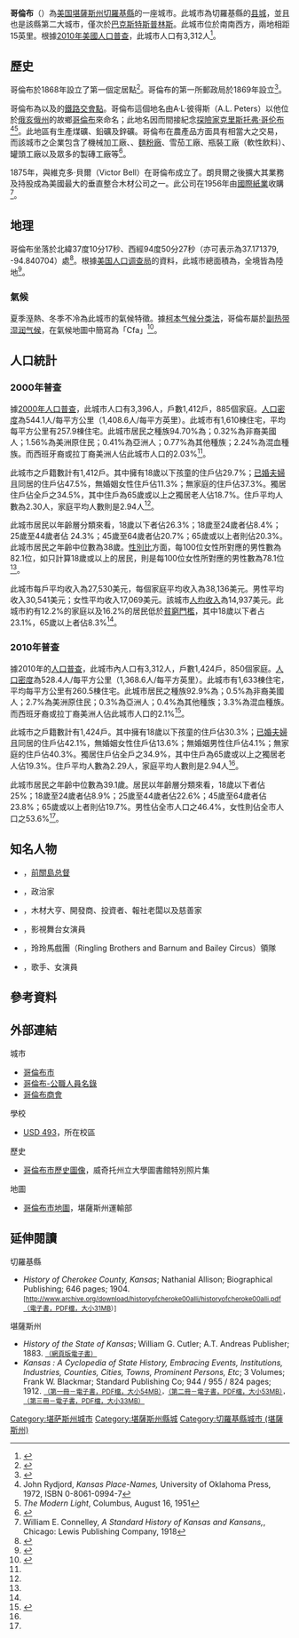 {{noteTA
|G1=USState
}}
{{Infobox settlement
|name = 哥倫布
|native_name = Columbus
|settlement_type = [[城市|城市]]
|nickname = 
|motto = "Help America Discover Columbus..."<ref>{{cite web |url=http://www.columbus-kansas.com/chamber/ |title=Columbus Chamber of Commerce |publisher=Columbus Chamber of Commerce |accessdate=2012-08-17 |deadurl=yes |archiveurl=https://web.archive.org/web/20120722174225/http://www.columbus-kansas.com/chamber/ |archivedate=2012-07-22 }}</ref>
|image_skyline = 
|image_caption = 
|image_flag = 
|image_seal =
|image_map = Cherokee_County_Kansas_Incorporated_and_Unincorporated_areas_Columbus_Highlighted.svg
|map_caption = 哥倫布於[[切羅基縣_(堪薩斯州)|切羅基縣]]及[[堪薩斯州|堪薩斯州]]之地理位置
|image_map1 = Map of Cherokee Co, Ks, USA.png
|map_caption1 = {{le|堪薩斯州運輸部|Kansas Department of Transportation}}的[[切羅基縣_(堪薩斯州)|切羅基縣]]地圖（[[:File:Kansas_official_transportation_map_legend.png|圖例]]）
|coordinates_region = US-KS
|subdivision_type = [[世界政區索引|國家]]
|subdivision_name = [[美国|美国]]
|subdivision_type1 = [[美國行政區劃|州]]
|subdivision_name1 = [[堪薩斯州|堪薩斯州]]
|subdivision_type2 = [[堪薩斯州行政區劃|縣]]
|subdivision_name2 = [[切羅基縣_(堪薩斯州)|切羅基縣]]
|established_title = 
|established_date =
|area_footnotes = <ref name ="Gazetteer files"/>
|area_magnitude = 
|area_total_km2 = 6.27
|area_land_km2 = 6.27
|area_water_km2 = 0
|area_total_sq_mi = 2.42
|area_land_sq_mi = 2.42
|area_water_sq_mi = 0
|population_as_of = [[2010年美國人口普查|2010]]
|population_est = 3250
|pop_est_as_of = 2012<ref name="2012 Pop Estimate">{{cite web|title=Population Estimates|url=http://www.census.gov/popest/data/cities/totals/2012/SUB-EST2012.html|publisher=[[美国人口调查局|美国人口调查局]]|accessdate=2013-05-29|archive-url=https://www.webcitation.org/6HQu4Spqa?url=http://www.census.gov/popest/data/cities/totals/2012/SUB-EST2012.html|archive-date=2013-06-17|dead-url=yes}}</ref>
|population_footnotes = <ref name ="FactFinder"/>
|population_total = 3312
|population_density_km2 = 528.4
|population_density_sq_mi = 1368.6
|timezone = [[北美中部时区|CST]]
|utc_offset = -6
|timezone_DST = CDT
|utc_offset_DST = -5
|elevation_footnotes = 
|elevation_m = 278
|elevation_ft = 912
|coordinates_display = inline,title
|coordinates_type = region:US_type:city
|latd = 37 |latm = 10 |lats = 17 |latNS = N
|longd = 94 |longm = 50 |longs = 27 |longEW = W
|postal_code_type = [[美國郵區編號|郵區編號]]
|postal_code = 66725
|area_code = [[電話區號620|620]]
|blank_name = [[聯邦資料處理標準|FIPS編碼]]
|blank_info = 20-15075
|blank1_name = [[地名信息系统|GNIS]] ID
|blank1_info = 0469479<ref name="GR2">{{cite web|url=http://geonames.usgs.gov|accessdate=2008-01-31|title=US Board on Geographic Names|publisher=[[美國地質調查局|美國地質調查局]]|date=2007-10-25|archive-date=2012-02-04|archive-url=https://web.archive.org/web/20120204035720/http://geonames.usgs.gov/|dead-url=no}}</ref>
|website = [http://www.columbuscityhall.com/ City Website]
|footnotes = 
}}

'''哥倫布'''（{{lang-en|'''Columbus'''}}）為[[美国|美国]][[堪薩斯州|堪薩斯州]][[切羅基縣_(堪薩斯州)|切羅基縣]]的一座城市。此城市為切羅基縣的[[县城|县城]]，並且也是該縣第二大城市，僅次於[[巴克斯特斯普林斯_(堪薩斯州)|巴克斯特斯普林斯]]。此城市位於{{le|匹茲堡 (堪薩斯州)|Pittsburg, Kansas|匹茲堡}}南南西方，兩地相距15英里。根據[[2010年美國人口普查|2010年美國人口普查]]，此城市人口有3,312人<ref name="Census2010">{{cite web |title=2010 City Population and Housing Occupancy Status |url=http://factfinder2.census.gov/faces/tableservices/jsf/pages/productview.xhtml?pid=DEC_10_PL_GCTPL2.ST13&prodType=table |publisher=U.S. Census Bureau |accessdate=2011-03-06 |deadurl=yes |archiveurl=https://web.archive.org/web/20110721034521/http://factfinder2.census.gov/faces/tableservices/jsf/pages/productview.xhtml?pid=DEC_10_PL_GCTPL2.ST13&prodType=table |archivedate=2011-07-21 }}</ref>。

==歷史==
哥倫布於1868年設立了第一個定居點<ref>{{cite book | url=http://books.google.com/books?id=o8X5krq3fP8C&pg=PA391#v=onepage&q&f=false | title=Kansas: A Cyclopedia of State History, Embracing Events, Institutions, Industries, Counties, Cities, Towns, Prominent Persons, Etc. | publisher=Standard Publishing Company | author=Blackmar, Frank Wilson | year=1912 | pages=391 | access-date=2016-04-29 | archive-date=2014-06-30 | archive-url=https://web.archive.org/web/20140630163638/http://books.google.com/books?id=o8X5krq3fP8C&pg=PA391#v=onepage&q&f=false | dead-url=no }}</ref>。哥倫布的第一所郵政局於1869年設立<ref>{{cite web |url=http://www.kshs.org/geog/geog_postoffices/search/page:1/county:CK/sort:date_established/direction:asc |title=Kansas Post Offices, 1828-1961 (archived) |publisher=Kansas Historical Society |accessdate=6 June 2014 |deadurl=yes |archiveurl=https://web.archive.org/web/20131009154933/http://www.kshs.org/geog/geog_postoffices/search/page%3A1/county%3ACK/sort%3Adate_established/direction%3Aasc |archivedate=2013-10-09 }}</ref>。

哥倫布為{{le|聖路易斯-舊金山鐵路|St. Louis-San Francisco Railway|聖路易斯與舊金山鐵路}}以及{{le|密蘇里州-堪薩斯州-德克薩斯州鐵路|Missouri-Kansas-Texas Railroad|密蘇里州、堪薩斯州與德克薩斯州鐵路}}的[[鐵路運輸|鐵路交會點]]。哥倫布這個地名由A·L·彼得斯（A.L. Peters）以他位於[[俄亥俄州|俄亥俄州]]的故鄉[[哥倫布_(俄亥俄州)|哥倫布]]來命名；此地名因而間接紀念[[探險家|探險家]][[克里斯托弗·哥伦布|克里斯托弗·哥伦布]]<ref>John Rydjord, ''Kansas Place-Names,'' University of Oklahoma Press, 1972, ISBN 0-8061-0994-7</ref><ref>''The Modern Light'', Columbus, August 16, 1951</ref>。此地區有生產煤礦、鉛礦及鋅礦。哥倫布在農產品方面具有相當大之交易，而該城市之企業包含了機械加工廠、{{le|穀物倉庫|grain elevator}}、[[麵粉廠|麵粉廠]]、雪茄工廠、瓶裝工廠（軟性飲料）、罐頭工廠以及眾多的製磚工廠等<ref>{{cite web |url=http://skyways.lib.ks.us/genweb/archives/cherokee/1904/cherokee-ch12.html |title=存档副本 |accessdate=2009-03-28 |deadurl=yes |archiveurl=https://web.archive.org/web/20090702033402/http://skyways.lib.ks.us/genweb/archives/cherokee/1904/cherokee-ch12.html |archivedate=2009-07-02 }}</ref>。

1875年，{{le|羅伯特·A·朗|Robert A. Long}}與維克多·貝爾（Victor Bell）在哥倫布成立了{{le|朗貝爾木材公司|Long-Bell Lumber Company}}。朗貝爾之後擴大其業務及持股成為美國最大的垂直整合木材公司之一。此公司在1956年由[[國際紙業|國際紙業]]收購<ref>William E. Connelley, ''A Standard History of Kansas and Kansans,'', Chicago: Lewis Publishing Company, 1918</ref>。

==地理==
哥倫布坐落於北緯37度10分17秒、西經94度50分27秒（亦可表示為37.171379, -94.840704）處<ref name="GR1">{{cite web|url=http://www.census.gov/geo/www/gazetteer/gazette.html|publisher=[[美国人口调查局|美国人口调查局]]|accessdate=2011-04-23|date=2011-02-12|title=US Gazetteer files: 2010, 2000, and 1990|archive-url=https://web.archive.org/web/20060720110047/http://www.census.gov/geo/www/gazetteer/gazette.html|archive-date=2006-07-20|dead-url=yes}}</ref>。根據[[美国人口调查局|美国人口调查局]]的資料，此城市總面積為{{convert|6.27|sqkm|sqmi|2}}，全境皆為陸地<ref name ="Gazetteer files">{{cite web|title=US Gazetteer files 2010|url=http://www.census.gov/geo/www/gazetteer/files/Gaz_places_national.txt|publisher=[[美国人口调查局|美国人口调查局]]|accessdate=2012-07-06|archive-url=https://www.webcitation.org/699nOulzi?url=http://www.census.gov/geo/www/gazetteer/files/Gaz_places_national.txt|archive-date=2012-07-14|dead-url=yes}}</ref>。

===氣候===
夏季溼熱、冬季不冷為此城市的氣候特徵。據[[柯本气候分类法|柯本气候分类法]]，哥倫布屬於[[副热带湿润气候|副热带湿润气候]]，在氣候地圖中簡寫為「Cfa」<ref>{{Cite web |url=http://www.weatherbase.com/weather/weather-summary.php3?s=47141&cityname=Columbus%2C+Kansas%2C+United+States+of+America&units= |title=Climate Summary for Columbus, Kansas |accessdate=2016-04-29 |archive-date=2016-03-03 |archive-url=https://web.archive.org/web/20160303214030/http://www.weatherbase.com/weather/weather-summary.php3?s=47141&cityname=Columbus,+Kansas,+United+States+of+America&units= |dead-url=no }}</ref>。

==人口統計==
{{US Census population
|1870= 402
|1880= 1164
|1890= 2160
|1900= 2310
|1910= 3064
|1920= 3155
|1930= 3235
|1940= 3402
|1950= 3490
|1960= 3395
|1970= 3356
|1980= 3426
|1990= 3268
|2000= 3396
|2010= 3312
|estyear=2014
|estimate=3186
|estref=<ref name="USCensusEst2014">{{cite web|url=http://www.census.gov/popest/data/cities/totals/2014/SUB-EST2014.html|title=Annual Estimates of the Resident Population for Incorporated Places: April 1, 2010 to July 1, 2014|accessdate=2015-06-04|archive-url=https://web.archive.org/web/20150523034651/https://www.census.gov/popest/data/cities/totals/2014/SUB-EST2014.html|archive-date=2015-05-23|dead-url=yes}}</ref>
|align-fn=center
|footnote=U.S. Decennial Census<ref>{{cite web|url=http://www.census.gov/prod/www/decennial.html|title=Census of Population and Housing|author=[[美国人口调查局|美国人口调查局]]|accessdate=2014-02-15|archive-date=2015-05-12|archive-url=https://www.webcitation.org/6YSasqtfX?url=http://www.census.gov/prod/www/decennial.html|dead-url=no}}</ref><br>2012 Estimate<ref>{{cite web|url=http://www.census.gov/popest/data/cities/totals/2012/SUB-EST2012-3.html|title=Annual Estimates of the Resident Population: April 1, 2010 to July 1, 2012|accessdate=2014-02-15|archive-url=https://web.archive.org/web/20131019235623/http://www.census.gov/popest/data/cities/totals/2012/SUB-EST2012-3.html|archive-date=2013-10-19|dead-url=yes}}</ref>
}}

===2000年普查===
據[[2000年美國人口普查|2000年人口普查]]，此城市人口有3,396人，戶數1,412戶，885個家庭。[[人口密度|人口密度]]為544.1人/每平方公里（1,408.6人/每平方英里）。此城市有1,610棟住宅，平均每平方公里有257.9棟住宅。此城市居民之種族94.70%為{{le|美國種族和民族|Race and ethnicity in the United States Census|白人}}；0.32%為非裔美國人；1.56%為美洲原住民；0.41%為亞洲人；0.77%為其他種族；2.24%為混血種族。而西班牙裔或拉丁裔美洲人佔此城市人口的2.03%<ref name="GR2" />。

此城市之戶籍數計有1,412戶。其中擁有18歲以下孩童的住戶佔29.7%；[[婚姻|已婚夫婦]]且同居的住戶佔47.5%，無婚姻女性住戶佔11.3%；無家庭的住戶佔37.3%。獨居住戶佔全戶之34.5%，其中住戶為65歲或以上之獨居老人佔18.7%。住戶平均人數為2.30人，家庭平均人數則是2.94人<ref name="GR2" />。

此城市居民以年齡層分類來看，18歲以下者佔26.3%；18歲至24歲者佔8.4%；25歲至44歲者佔 24.3%；45歲至64歲者佔20.7%；65歲或以上者則佔20.3%。此城市居民之年齡中位數為38歲。[[性別比|性別比]]方面，每100位女性所對應的男性數為82.1位，如只計算18歲或以上的居民，則是每100位女性所對應的男性數為78.1位<ref name="GR2" />。

此城市每戶平均收入為27,530美元，每個家庭平均收入為38,136美元。男性平均收入30,541美元；女性平均收入17,069美元。該城市[[人均收入|人均收入]]為14,937美元。此城市約有12.2%的家庭以及16.2%的居民低於[[貧窮門檻|貧窮門檻]]，其中18歲以下者占23.1%，65歲以上者佔8.3%<ref name="GR2" />。

===2010年普查===
據2010年的[[2010年美國人口普查|人口普查]]，此城市內人口有3,312人，戶數1,424戶，850個家庭。[[人口密度|人口密度]]為528.4人/每平方公里（1,368.6人/每平方英里）。此城市有1,633棟住宅，平均每平方公里有260.5棟住宅。此城市居民之種族92.9%為{{le|美國種族和民族|Race and ethnicity in the United States Census|白人}}；0.5%為非裔美國人；2.7%為美洲原住民；0.3%為亞洲人；0.4%為其他種族；3.3%為混血種族。而西班牙裔或拉丁裔美洲人佔此城市人口的2.1%<ref name ="FactFinder">{{cite web|title=American FactFinder|url=http://factfinder2.census.gov/faces/nav/jsf/pages/index.xhtml|publisher=[[美国人口调查局|美国人口调查局]]|accessdate=2012-07-06|archive-date=2012-02-17|archive-url=https://www.webcitation.org/65WtHj6J5?url=http://factfinder2.census.gov/faces/nav/jsf/pages/index.xhtml|dead-url=no}}</ref>。

此城市之戶籍數計有1,424戶。其中擁有18歲以下孩童的住戶佔30.3%；[[婚姻|已婚夫婦]]且同居的住戶佔42.1%，無婚姻女性住戶佔13.6%；無婚姻男性住戶佔4.1%；無家庭的住戶佔40.3%。獨居住戶佔全戶之34.9%，其中住戶為65歲或以上之獨居老人佔19.3%。住戶平均人數為2.29人，家庭平均人數則是2.94人<ref name ="FactFinder"/>。

此城市居民之年齡中位數為39.1歲。居民以年齡層分類來看，18歲以下者佔25%；18歲至24歲者佔8.9%；25歲至44歲者佔22.6%；45歲至64歲者佔23.8%；65歲或以上者則佔19.7%。男性佔全市人口之46.4%，女性則佔全市人口之53.6%<ref name ="FactFinder"/>。

==知名人物==
* {{le|馬塞勒斯·博斯|Marcellus Boss}}，[[关岛总督|前關島总督]]
* {{le|詹姆斯·里德·哈洛韋爾|James Reed Hallowell}}，政治家
* {{le|羅伯特·A·朗|Robert A. Long}}，木材大亨、開發商、投資者、報社老闆以及慈善家
* {{le|多羅·梅蘭德|Doro Merande}}，影視舞台女演員
* {{le|梅爾·埃文斯|Merle Evans}}，玲玲馬戲團（Ringling Brothers and Barnum and Bailey Circus）領隊
* {{le|諾瑪·泰瑞斯|Norma Terris}}，歌手、女演員

==參考資料==
{{Reflist|30em}}

==外部連結==
{{Commons category|Columbus, Kansas}}
{{Portal|堪薩斯州}}
;城市
* [http://www.columbuscityhall.com/ 哥倫布市]{{Wayback|url=http://www.columbuscityhall.com/ |date=20201019080659 }}
* [https://web.archive.org/web/20110823140035/http://www.lkm.org/directory/cities.php?ID=59 哥倫布-公職人員名錄]
* [https://web.archive.org/web/20120722174225/http://www.columbus-kansas.com/chamber/ 哥倫布商會]
;學校
* [http://www.usd493.com/ USD 493]{{Wayback|url=http://www.usd493.com/ |date=20160501005635 }}，所在校區
;歷史
* [https://web.archive.org/web/20110523052912/http://specialcollections.wichita.edu/kw/towns.asp?town=Columbus&county=Cherokee 哥倫布市歷史圖像]，威奇托州立大學圖書館特別照片集
;地圖
* [http://www.ksdot.org/Assets/wwwksdotorg/bureaus/burTransPlan/maps/city-pdf/columbus.PDF 哥倫布市地圖]{{Wayback|url=http://www.ksdot.org/Assets/wwwksdotorg/bureaus/burTransPlan/maps/city-pdf/columbus.PDF |date=20200505205047 }}，堪薩斯州運輸部

==延伸閱讀==
;切羅基縣
* ''History of Cherokee County, Kansas''; Nathanial Allison; Biographical Publishing; 646 pages; 1904. <small>[http://www.archive.org/download/historyofcheroke00alli/historyofcheroke00alli.pdf（電子書，PDF檔，大小31MB）]</small>
;堪薩斯州
* ''History of the State of Kansas''; William G. Cutler; A.T. Andreas Publisher; 1883. <small>[http://www.kancoll.org/books/cutler/ （網頁版電子書）]{{Wayback|url=http://www.kancoll.org/books/cutler/ |date=20181109204358 }}</small>
* ''Kansas : A Cyclopedia of State History, Embracing Events, Institutions, Industries, Counties, Cities, Towns, Prominent Persons, Etc''; 3 Volumes; Frank W. Blackmar; Standard Publishing Co; 944 / 955 / 824 pages; 1912. <small>[http://www.archive.org/download/kansascyc01blac/kansascyc01blac.pdf （第一冊－電子書，PDF檔，大小54MB）]，[http://www.archive.org/download/kansascycloped02blac/kansascycloped02blac.pdf （第二冊－電子書，PDF檔，大小53MB）]，[http://www.archive.org/download/kansascyclopedia03blac/kansascyclopedia03blac.pdf （第三冊－電子書，PDF檔，大小33MB）]</small>

{{切羅基縣 (堪薩斯州)|}}

{{DEFAULTSORT:Columbus}}
[[Category:堪萨斯州城市|Category:堪萨斯州城市]]
[[Category:堪薩斯州縣城|Category:堪薩斯州縣城]]
[[Category:切羅基縣城市_(堪薩斯州)|Category:切羅基縣城市 (堪薩斯州)]]